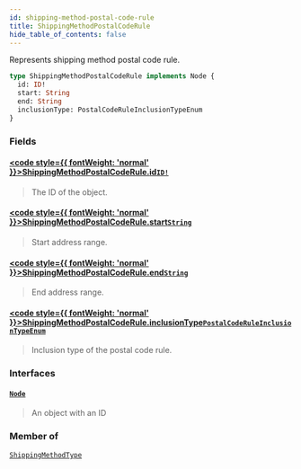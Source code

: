 ```yaml
---
id: shipping-method-postal-code-rule
title: ShippingMethodPostalCodeRule
hide_table_of_contents: false
---
```








Represents shipping method postal code rule.

```graphql
type ShippingMethodPostalCodeRule implements Node {
  id: ID!
  start: String
  end: String
  inclusionType: PostalCodeRuleInclusionTypeEnum
}
```


### Fields

#### [<code style={{ fontWeight: 'normal' }}>ShippingMethodPostalCodeRule.<b>id</b></code>](#)<Bullet />[`ID!`](../../../developer/api-reference/scalars/id) <Badge class="secondary" text="non-null"/> <Badge class="secondary" text="scalar"/>
> The ID of the object.
> 

#### [<code style={{ fontWeight: 'normal' }}>ShippingMethodPostalCodeRule.<b>start</b></code>](#)<Bullet />[`String`](../../../developer/api-reference/scalars/string) <Badge class="secondary" text="scalar"/>
> Start address range.
> 

#### [<code style={{ fontWeight: 'normal' }}>ShippingMethodPostalCodeRule.<b>end</b></code>](#)<Bullet />[`String`](../../../developer/api-reference/scalars/string) <Badge class="secondary" text="scalar"/>
> End address range.
> 

#### [<code style={{ fontWeight: 'normal' }}>ShippingMethodPostalCodeRule.<b>inclusionType</b></code>](#)<Bullet />[`PostalCodeRuleInclusionTypeEnum`](../../../developer/api-reference/enums/postal-code-rule-inclusion-type-enum) <Badge class="secondary" text="enum"/>
> Inclusion type of the postal code rule.
> 

### Interfaces

#### [`Node`](../../../developer/api-reference/interfaces/node) <Badge class="secondary" text="interface"/>
> An object with an ID
> 



### Member of

[`ShippingMethodType`](../../../developer/api-reference/objects/shipping-method-type)  <Badge class="secondary" text="object"/>



